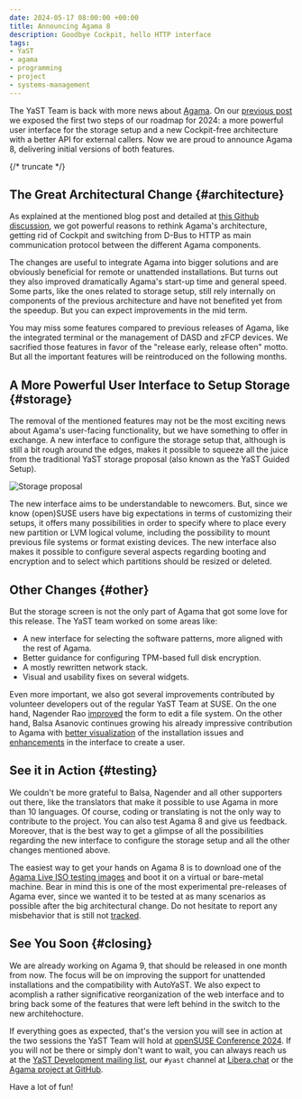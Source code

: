 ```yaml
---
date: 2024-05-17 08:00:00 +00:00
title: Announcing Agama 8
description: Goodbye Cockpit, hello HTTP interface
tags:
- YaST
- agama
- programming
- project
- systems-management
---
```


The YaST Team is back with more news about [Agama](https://github.com/agama-project/agama). On our
[previous post](2024-02-08-year-of-agama.mdx) we exposed the first two steps of
our roadmap for 2024: a more powerful user interface for the storage setup and a new Cockpit-free
architecture with a better API for external callers. Now we are proud to announce Agama 8,
delivering initial versions of both features.

{/* truncate */}

## The Great Architectural Change {#architecture}

As explained at the mentioned blog post and detailed at [this Github
discussion](https://github.com/agama-project/agama/discussions/1000), we got powerful reasons to rethink
Agama's architecture, getting rid of Cockpit and switching from D-Bus to HTTP as main communication
protocol between the different Agama components.

The changes are useful to integrate Agama into bigger solutions and are obviously beneficial for
remote or unattended installations. But turns out they also improved dramatically Agama's start-up
time and general speed. Some parts, like the ones related to storage setup, still rely internally on
components of the previous architecture and have not benefited yet from the speedup. But you can
expect improvements in the mid term.

You may miss some features compared to previous releases of Agama, like the integrated terminal or
the management of DASD and zFCP devices. We sacrified those features in favor of the "release early,
release often" motto. But all the important features will be reintroduced on the following months.

## A More Powerful User Interface to Setup Storage {#storage}

The removal of the mentioned features may not be the most exciting news about Agama's user-facing
functionality, but we have something to offer in exchange. A new interface to configure the storage
setup that, although is still a bit rough around the edges, makes it possible to squeeze all the
juice from the traditional YaST storage proposal (also known as the YaST Guided Setup).

![Storage proposal](../static/img/blog/2024-05-17/storage.png)

The new interface aims to be understandable to newcomers. But, since we know (open)SUSE users have
big expectations in terms of customizing their setups, it offers many possibilities in order to
specify where to place every new partition or LVM logical volume, including the possibility to mount
previous file systems or format existing devices. The new interface also makes it possible to
configure several aspects regarding booting and encryption and to select which partitions should be
resized or deleted.

## Other Changes {#other}

But the storage screen is not the only part of Agama that got some love for this release. The YaST
team worked on some areas like:

- A new interface for selecting the software patterns, more aligned with the rest of Agama.
- Better guidance for configuring TPM-based full disk encryption.
- A mostly rewritten network stack.
- Visual and usability fixes on several widgets.

Even more important, we also got several improvements contributed by volunteer developers out of the
regular YaST Team at SUSE. On the one hand, Nagender Rao
[improved](https://github.com/agama-project/agama/pull/1007) the form to edit a file system. On the other
hand, Balsa Asanovic continues growing his already impressive contribution to Agama with
[better visualization](https://github.com/agama-project/agama/pull/886) of the installation issues and
[enhancements](https://github.com/agama-project/agama/pull/1122) in the interface to create a user.

## See it in Action {#testing}

We couldn't be more grateful to Balsa, Nagender and all other supporters out there, like the
translators that make it possible to use Agama in more than 10 languages. Of course, coding or
translating is not the only way to contribute to the project. You can also test Agama 8 and give us
feedback. Moreover, that is the best way to get a glimpse of all the possibilities regarding the new
interface to configure the storage setup and all the other changes mentioned above.

The easiest way to get your hands on Agama 8 is to download one of the [Agama Live ISO testing
images](https://download.opensuse.org/repositories/systemsmanagement:/Agama:/Devel/images/iso/) and
boot it on a virtual or bare-metal machine. Bear in mind this is one of the most experimental
pre-releases of Agama ever, since we wanted it to be tested at as many scenarios as possible after
the big architectural change. Do not hesitate to report any misbehavior that is still not
[tracked](https://github.com/agama-project/agama/issues?q=is%3Aissue+is%3Aopen+label%3Abug).

## See You Soon {#closing}

We are already working on Agama 9, that should be released in one month from now. The focus will be
on improving the support for unattended installations and the compatibility with AutoYaST. We also
expect to acomplish a rather significative reorganization of the web interface and to bring back
some of the features that were left behind in the switch to the new architehocture.

If everything goes as expected, that's the version you will see in action at the two sessions the
YaST Team will hold at [openSUSE Conference 2024](https://events.opensuse.org/conferences/oSC24).
If you will not be there or simply don't want to wait, you can always reach us at the [YaST
Development mailing list](https://lists.opensuse.org/archives/list/yast-devel@lists.opensuse.org/),
our `#yast` channel at [Libera.chat](https://libera.chat/) or the [Agama project at
GitHub](https://github.com/agama-project/agama).

Have a lot of fun!
